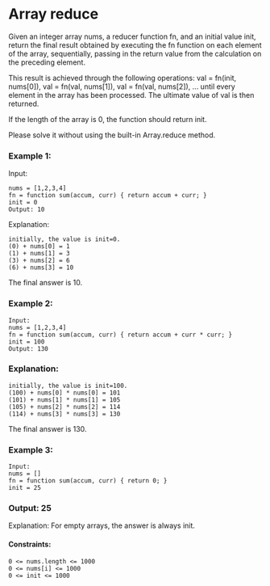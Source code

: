 # Array reduce

Given an integer array nums, a reducer function fn, and an initial value init, return the final result obtained by executing the fn function on each element of the array, sequentially, passing in the return value from the calculation on the preceding element.

This result is achieved through the following operations: val = fn(init, nums[0]), val = fn(val, nums[1]), val = fn(val, nums[2]), ... until every element in the array has been processed. The ultimate value of val is then returned.

If the length of the array is 0, the function should return init.

Please solve it without using the built-in Array.reduce method.

### Example 1:

Input:

```
nums = [1,2,3,4]
fn = function sum(accum, curr) { return accum + curr; }
init = 0
Output: 10
```

Explanation:

```
initially, the value is init=0.
(0) + nums[0] = 1
(1) + nums[1] = 3
(3) + nums[2] = 6
(6) + nums[3] = 10
```

The final answer is 10.

### Example 2:

```
Input:
nums = [1,2,3,4]
fn = function sum(accum, curr) { return accum + curr * curr; }
init = 100
Output: 130
```

### Explanation:

```
initially, the value is init=100.
(100) + nums[0] * nums[0] = 101
(101) + nums[1] * nums[1] = 105
(105) + nums[2] * nums[2] = 114
(114) + nums[3] * nums[3] = 130
```

The final answer is 130.

### Example 3:

```
Input:
nums = []
fn = function sum(accum, curr) { return 0; }
init = 25
```

### Output: 25

Explanation: For empty arrays, the answer is always init.

#### Constraints:

```
0 <= nums.length <= 1000
0 <= nums[i] <= 1000
0 <= init <= 1000
```

